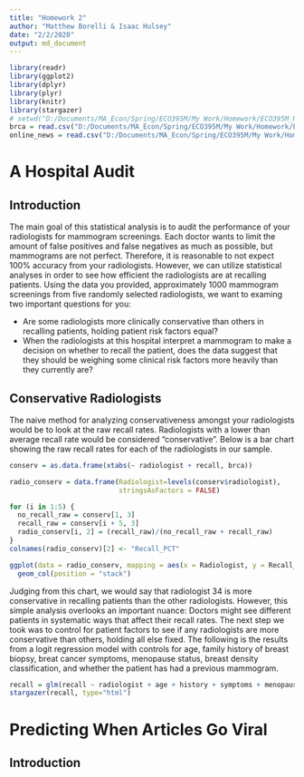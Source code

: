 ```yaml
---
title: "Homework 2"
author: "Matthew Borelli & Isaac Hulsey"
date: "2/2/2020"
output: md_document
---
```


```r
library(readr)
library(ggplot2)
library(dplyr)
library(plyr)
library(knitr)
library(stargazer)
# setwd("D:/Documents/MA_Econ/Spring/ECO395M/My Work/Homework/ECO395M_HW2")
brca = read.csv("D:/Documents/MA_Econ/Spring/ECO395M/My Work/Homework/ECO395M_HW2/data/brca.csv")
online_news = read.csv("D:/Documents/MA_Econ/Spring/ECO395M/My Work/Homework/ECO395M_HW2/data/online_news.csv")
```

# A Hospital Audit

## Introduction

The main goal of this statistical analysis is to audit the performance of your radiologists for mammogram screenings. Each doctor wants to limit the amount of false positives and false negatives as much as possible, but mammograms are not perfect. Therefore, it is reasonable to not expect 100% accuracy from your radiologists. However, we can utilize statistical analyses in order to see how efficient the radiologists are at recalling patients. Using the data you provided, approximately 1000 mammogram screenings from five randomly selected radiologists, we want to examing two important questions for you:

- Are some radiologists more clinically conservative than others in recalling patients, holding patient risk factors equal?
- When the radiologists at this hospital interpret a mammogram to make a decision on whether to recall the patient, does the data suggest that they should be weighing some clinical risk factors more heavily than they currently are?

## Conservative Radiologists

The naive method for analyzing conservativeness amongst your radiologists would be to look at the raw recall rates. Radiologists with a lower than average recall rate would be considered "conservative". Below is a bar chart showing the raw recall rates for each of the radiologists in our sample.

```r
conserv = as.data.frame(xtabs(~ radiologist + recall, brca))

radio_conserv = data.frame(Radiologist=levels(conserv$radiologist),
                           stringsAsFactors = FALSE)

for (i in 1:5) {
  no_recall_raw = conserv[1, 3]
  recall_raw = conserv[i + 5, 3]
  radio_conserv[i, 2] = (recall_raw)/(no_recall_raw + recall_raw)
}
colnames(radio_conserv)[2] <- "Recall_PCT"

ggplot(data = radio_conserv, mapping = aes(x = Radiologist, y = Recall_PCT)) +
  geom_col(position = "stack")

```

Judging from this chart, we would say that radiologist 34 is more conservative in recalling patients than the other radiologists. However, this simple analysis overlooks an important nuance: Doctors might see different patients in systematic ways that affect their recall rates. The next step we took was to control for patient factors to see if any radiologists are  more conservative than others, holding all else fixed. The following is the results from a logit regression model with controls for age, family history of breast biopsy, breat cancer symptoms, menopause status, breast density classification, and whether the patient has had a previous mammogram. 

```r
recall = glm(recall ~ radiologist + age + history + symptoms + menopause + density, data=brca, family=binomial)
stargazer(recall, type="html")
```



# Predicting When Articles Go Viral

## Introduction


